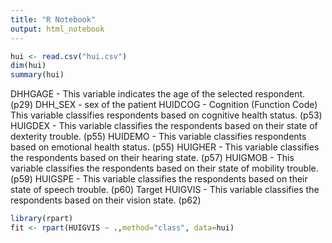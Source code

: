 ```yaml
---
title: "R Notebook"
output: html_notebook
---
```




```r
hui <- read.csv("hui.csv")
dim(hui)
summary(hui)
```

DHHGAGE - This variable indicates the age of the selected respondent. (p29)
DHH_SEX - sex of the patient
HUIDCOG - Cognition (Function Code) This variable classifies respondents based on cognitive health status. (p53)
HUIGDEX - This variable classifies the respondents based on their state of dexterity trouble. (p55)
HUIDEMO - This variable classifies respondents based on emotional health status. (p55)
HUIGHER - This variable classifies the respondents based on their hearing state. (p57)
HUIGMOB - This variable classifies the respondents based on their state of mobility trouble. (p59)
HUIGSPE - This variable classifies the respondents based on their state of speech trouble. (p60)
Target HUIGVIS - This variable classifies the respondents based on their vision state. (p62)

```r
library(rpart)
fit <- rpart(HUIGVIS ~ .,method="class", data=hui)

```

